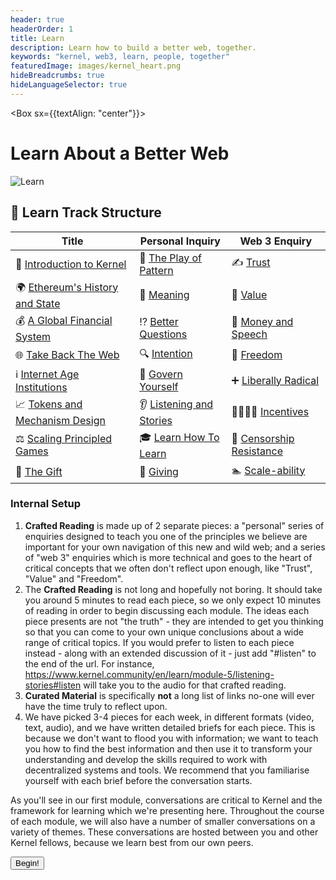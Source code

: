 ```yaml
---
header: true
headerOrder: 1
title: Learn
description: Learn how to build a better web, together.
keywords: "kernel, web3, learn, people, together"
featuredImage: images/kernel_heart.png
hideBreadcrumbs: true
hideLanguageSelector: true
---
```


<Box sx={{textAlign: "center"}}>

# Learn About a Better Web

![Learn](/images/kernel_process.png)

</Box>

## 📖 Learn Track Structure

| Title                                              | Personal Inquiry                                              | Web 3 Enquiry                                                      |
| -------------------------------------------------- | ------------------------------------------------------------- | ----------------------------------------------------------------- |
| 🌠 [Introduction to Kernel](/learn/module-0)       | 🌈 [The Play of Pattern](/learn/module-0/play-of-pattern)     | ✍️ [Trust](/learn/module-0/trust)                                 |
| 🌍 [Ethereum's History and State](/learn/module-1) | 🤯 [Meaning](/learn/module-1/meaning)                         | 💯 [Value](/learn/module-1/value)                                 |
| 💰 [A Global Financial System](/learn/module-2)    | ⁉️ [Better Questions](/learn/module-2/better-questions)        | 💸 [Money and Speech](/learn/module-2/money-speech)               |
| 🌐 [Take Back The Web](/learn/module-3)            | 🔍 [Intention](/learn/module-3/intention)                     | 🦄 [Freedom](/learn/module-3/freedom)                             |
| ℹ️ [Internet Age Institutions](/learn/module-4)    | 👑 [Govern Yourself](/learn/module-4/governance)              | ➕ [Liberally Radical](/learn/module-4/liberal-radical)           |
| 📈 [Tokens and Mechanism Design](/learn/module-5)  | 👂 [Listening and Stories](/learn/module-5/listening-stories) | 👨‍👩‍👧‍👦 [Incentives](/learn/module-5/incentives)                       |
| ⚖️ [Scaling Principled Games](/learn/module-6)      | 🎓 [Learn How To Learn](/learn/module-6/learn)                | 👮 [Censorship Resistance](/learn/module-6/censorship-resistance) |
| 🎁 [The Gift](/learn/module-7)                     | 💝 [Giving](/learn/module-7/giving)                           | 🏊 [Scale-ability](/learn/module-7/scale-ability)                 |

### Internal Setup

1. **Crafted Reading** is made up of 2 separate pieces: a "personal" series of enquiries designed to teach you one of the principles we believe are important for your own navigation of this new and wild web; and a series of "web 3" enquiries which is more technical and goes to the heart of critical concepts that we often don't reflect upon enough, like "Trust", "Value" and "Freedom".
2. The **Crafted Reading** is not long and hopefully not boring.
   It should take you around 5 minutes to read each piece, so we only expect 10 minutes of reading in order to begin discussing each module. The ideas each piece presents are not "the truth" - they are intended to get you thinking so that you can come to your own unique conclusions about a wide range of critical topics. If you would prefer to listen to each piece instead - along with an extended discussion of it - just add "#listen" to the end of the url. For instance, https://www.kernel.community/en/learn/module-5/listening-stories#listen will take you to the audio for that crafted reading. 
3. **Curated Material** is specifically **not** a long list of links no-one will ever have the time truly to reflect upon.
4. We have picked 3-4 pieces for each week, in different formats (video, text, audio), and we have written detailed briefs for each piece. This is because we don't want to flood you with information; we want to teach you how to find the best information and then use it to transform your understanding and develop the skills required to work with decentralized systems and tools. We recommend that you familiarise yourself with each brief before the conversation starts.

As you'll see in our first module, conversations are critical to Kernel and the framework for learning which we're presenting here. Throughout the course of each module, we will also have a number of smaller conversations on a variety of themes. These conversations are hosted between you and other Kernel fellows, because we learn best from our own peers.

<Aligner center>
    <Button to='/learn/module-0/'>Begin!</Button>
</Aligner>
